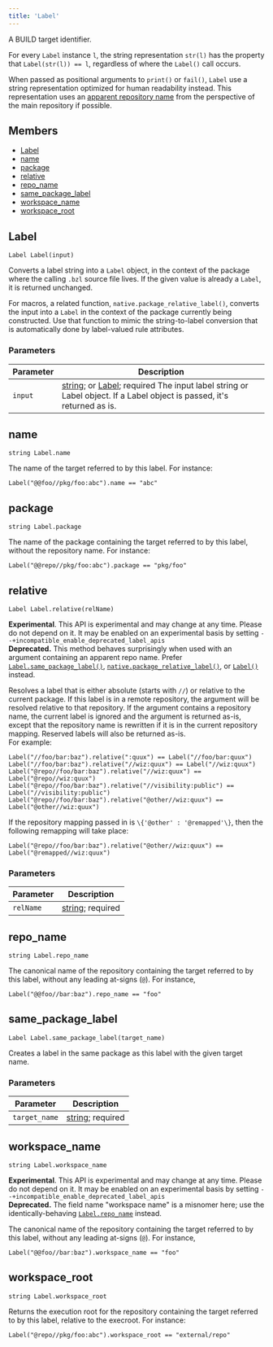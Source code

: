 ```yaml
---
title: 'Label'
---
```



A BUILD target identifier.

For every `Label` instance `l`, the string representation `str(l)` has the property that `Label(str(l)) == l`, regardless of where the `Label()` call occurs.

When passed as positional arguments to `print()` or `fail()`, `Label` use a string representation optimized for human readability instead. This representation uses an [apparent repository name](./external/overview#apparent-repo-name) from the perspective of the main repository if possible.

## Members

* [Label](#Label)
* [name](#name)
* [package](#package)
* [relative](#relative)
* [repo\_name](#repo_name)
* [same\_package\_label](#same_package_label)
* [workspace\_name](#workspace_name)
* [workspace\_root](#workspace_root)

## Label

```
Label Label(input)
```

Converts a label string into a `Label` object, in the context of the package where the calling `.bzl` source file lives. If the given value is already a `Label`, it is returned unchanged.

For macros, a related function, `native.package_relative_label()`, converts the input into a `Label` in the context of the package currently being constructed. Use that function to mimic the string-to-label conversion that is automatically done by label-valued rule attributes.

### Parameters

| Parameter | Description |
| --- | --- |
| `input` | [string](../core/string.mdx); or [Label](../builtins/Label.mdx); required  The input label string or Label object. If a Label object is passed, it's returned as is. |

## name

```
string Label.name
```

The name of the target referred to by this label. For instance:  

```
Label("@@foo//pkg/foo:abc").name == "abc"
```

## package

```
string Label.package
```

The name of the package containing the target referred to by this label, without the repository name. For instance:  

```
Label("@@repo//pkg/foo:abc").package == "pkg/foo"
```

## relative

```
Label Label.relative(relName)
```

**Experimental**. This API is experimental and may change at any time. Please do not depend on it. It may be enabled on an experimental basis by setting `--+incompatible_enable_deprecated_label_apis`   
**Deprecated.** This method behaves surprisingly when used with an argument containing an apparent repo name. Prefer [`Label.same_package_label()`](#same_package_label), [`native.package_relative_label()`](../toplevel/native.html#package_relative_label), or [`Label()`](#Label) instead.

Resolves a label that is either absolute (starts with `//`) or relative to the current package. If this label is in a remote repository, the argument will be resolved relative to that repository. If the argument contains a repository name, the current label is ignored and the argument is returned as-is, except that the repository name is rewritten if it is in the current repository mapping. Reserved labels will also be returned as-is.  
For example:  

```
Label("//foo/bar:baz").relative(":quux") == Label("//foo/bar:quux")
Label("//foo/bar:baz").relative("//wiz:quux") == Label("//wiz:quux")
Label("@repo//foo/bar:baz").relative("//wiz:quux") == Label("@repo//wiz:quux")
Label("@repo//foo/bar:baz").relative("//visibility:public") == Label("//visibility:public")
Label("@repo//foo/bar:baz").relative("@other//wiz:quux") == Label("@other//wiz:quux")
```

If the repository mapping passed in is `\{'@other' : '@remapped'\}`, then the following remapping will take place:  

```
Label("@repo//foo/bar:baz").relative("@other//wiz:quux") == Label("@remapped//wiz:quux")
```

### Parameters

| Parameter | Description |
| --- | --- |
| `relName` | [string](../core/string.mdx); required |

## repo\_name

```
string Label.repo_name
```

The canonical name of the repository containing the target referred to by this label, without any leading at-signs (`@`). For instance,

```
Label("@@foo//bar:baz").repo_name == "foo"
```

## same\_package\_label

```
Label Label.same_package_label(target_name)
```

Creates a label in the same package as this label with the given target name.

### Parameters

| Parameter | Description |
| --- | --- |
| `target_name` | [string](../core/string.mdx); required |

## workspace\_name

```
string Label.workspace_name
```

**Experimental**. This API is experimental and may change at any time. Please do not depend on it. It may be enabled on an experimental basis by setting `--+incompatible_enable_deprecated_label_apis`   
**Deprecated.** The field name "workspace name" is a misnomer here; use the identically-behaving [`Label.repo_name`](#repo_name) instead.

The canonical name of the repository containing the target referred to by this label, without any leading at-signs (`@`). For instance,

```
Label("@@foo//bar:baz").workspace_name == "foo"
```

## workspace\_root

```
string Label.workspace_root
```

Returns the execution root for the repository containing the target referred to by this label, relative to the execroot. For instance:  

```
Label("@repo//pkg/foo:abc").workspace_root == "external/repo"
```